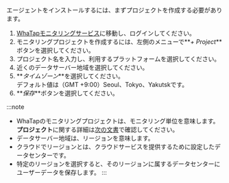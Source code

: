エージェントをインストールするには、まずプロジェクトを作成する必要があります。

1.  [WhaTapモニタリングサービス](https://service.whatap.io)に移動し、ログインしてください。
2.  モニタリングプロジェクトを作成するには、左側のメニューで**_+ Project_**ボタンを選択してください。
3.  プロジェクト名を入力し、利用するプラットフォームを選択してください。
4.  近くのデータサーバー地域を選択してください。
5.  **_タイムゾーン_**を選択してください。<br/>デフォルト値は（GMT +9:00）Seoul、Tokyo、Yakutskです。
6.  **_保存_**ボタンを選択してください。

:::note

-   WhaTapのモニタリングプロジェクトは、モニタリング単位を意味します。**プロジェクト**に関する詳細は[次の文書](../project)で確認してください。
-   データサーバー地域は、リージョンを意味します。
-   クラウドでリージョンとは、クラウドサービスを提供するために設定したデータセンターです。
-   特定のリージョンを選択すると、そのリージョンに属するデータセンターにユーザーデータを保存します。
:::
